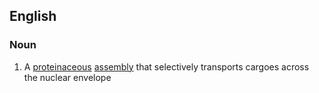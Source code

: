 ==English==

===Noun===
{{en-noun|es}}

# {{lb|en|biology}} A [[proteinaceous]] [[assembly]] that selectively transports cargoes across the nuclear envelope